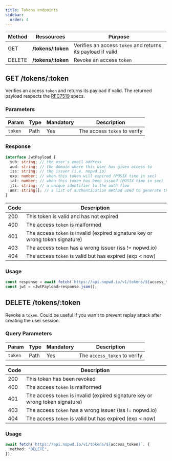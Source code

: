 ```yaml
---
title: Tokens endpoints
sidebar:
  order: 4
---
```


| Method | Ressources          | Purpose                                                     |
| ------ | ------------------- | ----------------------------------------------------------- |
| GET    | **/tokens/\:token** | Verifies an access `token` and returns its payload if valid |
| DELETE | **/tokens/\:token** | Revoke an access `token`                                    |

## GET /tokens/\:token

Verifies an access `token` and returns its payload if valid.
The returned payload respects the [RFC7519](https://tools.ietf.org/html/rfc7519) specs.

### Parameters

| Param   | Type | Mandatory | Description                  |
| ------- | ---- | --------- | ---------------------------- |
| `token` | Path | Yes       | The access `token` to verify |

### Response

```ts
interface JwtPayload {
  sub: string; // the user's email address
  aud: string; // the domain where this user has given access to
  iss: string; // the issuer (i.e. nopwd.io)
  exp: number; // when this token will expired (POSIX time in sec)
  iat: number; // when this token has been issued (POSIX time in sec)
  jti: string; // a unique identifier to the auth flow
  amr: string[]; // a list of authentication method used to generate this token "webauthn" or "magiclink" for now
}
```

| Code | Description                                                                    |
| ---- | ------------------------------------------------------------------------------ |
| 200  | This token is valid and has not expired                                        |
| 400  | The access `token` is malformed                                                |
| 401  | The access `token` is invalid (expired signature key or wrong token signature) |
| 403  | The access `token` has a wrong issuer (iss != nopwd.io)                        |
| 404  | The access `token` is valid but has expired (exp < now)                        |

### Usage

```ts
const response = await fetch(`https://api.nopwd.io/v1/tokens/${access_token}`);
const jwt = <JwtPayload>response.json();
```

## DELETE /tokens/\:token

Revoke a `token`.
Could be useful if you wan't to prevent replay attack after creating the user session.

### Query Parameters

| Param   | Type | Mandatory | Description                  |
| ------- | ---- | --------- | ---------------------------- |
| `token` | Path | Yes       | The `access_token` to verify |

| Code | Description                                                                    |
| ---- | ------------------------------------------------------------------------------ |
| 200  | This token has been revoked                                                    |
| 400  | The access `token` is malformed                                                |
| 401  | The access `token` is invalid (expired signature key or wrong token signature) |
| 403  | The access `token` has a wrong issuer (iss != nopwd.io)                        |
| 404  | The access `token` is valid but has expired (exp < now)                        |

### Usage

```ts
await fetch(`https://api.nopwd.io/v1/tokens/${access_token}`, {
  method: "DELETE",
});
```
